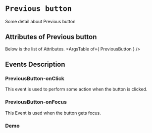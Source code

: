 <!-- Custom-MDX-Documentation.mdx -->

# `Previous button`

 
Some detail about Previous button


## Attributes of Previous button
Below is the list of Attributes.
<ArgsTable of={ PreviousButton } /> 

## Events Description

### PreviousButton-onClick

This event is used to perform some action when the button is clicked.

### PreviousButton-onFocus

This Event is used when the button gets focus.
### Demo

<Canvas>
<Story id="previousbutton--primary" />
</Canvas>

 